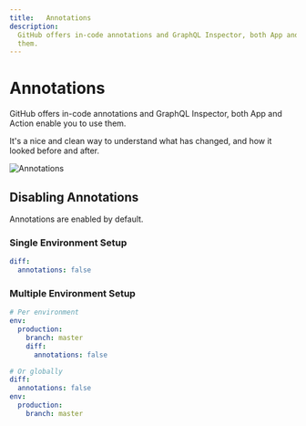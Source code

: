 ```yaml
---
title:   Annotations
description:
  GitHub offers in-code annotations and GraphQL Inspector, both App and Action enable you to use
  them.
---
```


# Annotations

GitHub offers in-code annotations and GraphQL Inspector, both App and Action enable you to use them.

It's a nice and clean way to understand what has changed, and how it looked before and after.

![Annotations](/assets/img/cli/github.jpg)

## Disabling Annotations

Annotations are enabled by default.

### Single Environment Setup

```yaml
diff:
  annotations: false
```

### Multiple Environment Setup

```yaml
# Per environment
env:
  production:
    branch: master
    diff:
      annotations: false

# Or globally
diff:
  annotations: false
env:
  production:
    branch: master
```
